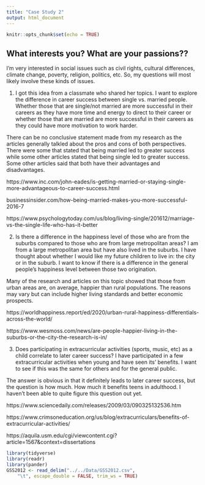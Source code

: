```yaml
---
title: "Case Study 2"
output: html_document
---
```


```r
knitr::opts_chunk$set(echo = TRUE)
```

## What interests you? What are your passions??

I'm very interested in social issues such as civil rights, cultural differences, climate change, poverty, religion, politics, etc. So, my questions will most likely involve these kinds of issues.

1) I got this idea from a classmate who shared her topics. I want to explore the difference in career success between single vs. married people. Whether those that are single/not married are more successful in their careers as they have more time and energy to direct to their career or whether those that are married are more successful in their careers as they could have more motivation to work harder.

There can be no conclusive statement made from my research as the articles generally talkled about the pros and cons of both perspectives. There were some that stated that being married led to greater success while some other articles stated that being single led to greater success. Some other articles said that both have their advantages and disadvantages.

https://www.inc.com/john-eades/is-getting-married-or-staying-single-more-advantageous-to-career-success.html

businessinsider.com/how-being-married-makes-you-more-successful-2016-7

https://www.psychologytoday.com/us/blog/living-single/201612/marriage-vs-the-single-life-who-has-it-better

2) Is there a difference in the happiness level of those who are from the suburbs compared to those who are from large metropolitan areas?
I am from a large metropolitan area but have also lived in the suburbs. I have thought about whether I would like my future children to live in: the city or in the suburb. I want to know if there is a difference in the general people's happiness level between those two origination.

Many of the research and articles on this topic showed that those from urban areas are, on average, happier than rural populations. The reasons may vary but can include higher living standards and better economic prospects.

https://worldhappiness.report/ed/2020/urban-rural-happiness-differentials-across-the-world/

https://www.wesmoss.com/news/are-people-happier-living-in-the-suburbs-or-the-city-the-research-is-in/

3) Does participating in extracurricular activities (sports, music, etc) as a child correlate to later career success?
I have participated in a few extracurricular activities when young and have seen its' benefits. I want to see if this was the same for others and for the general public.

The answer is obvious in that it definitely leads to later career success, but the question is how much. How much it benefits teens in adulthood. I haven't been able to quite figure this question out yet.

https://www.sciencedaily.com/releases/2009/03/090325132536.htm

https://www.crimsoneducation.org/us/blog/extracurriculars/benefits-of-extracurricular-activities/

https://aquila.usm.edu/cgi/viewcontent.cgi?article=1567&context=dissertations

```r
library(tidyverse)
library(readr)
library(pander)
GSS2012 <- read_delim("../../Data/GSS2012.csv", 
    "\t", escape_double = FALSE, trim_ws = TRUE)
```
